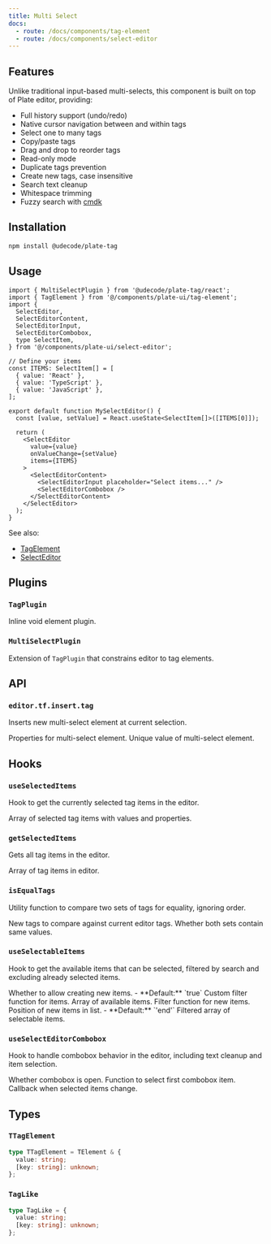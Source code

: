 ```yaml
---
title: Multi Select
docs:
  - route: /docs/components/tag-element
  - route: /docs/components/select-editor
---
```


<ComponentPreview name="select-editor-demo" />

<PackageInfo>

## Features

Unlike traditional input-based multi-selects, this component is built on top of Plate editor, providing:

- Full history support (undo/redo)
- Native cursor navigation between and within tags
- Select one to many tags
- Copy/paste tags
- Drag and drop to reorder tags
- Read-only mode
- Duplicate tags prevention
- Create new tags, case insensitive
- Search text cleanup
- Whitespace trimming
- Fuzzy search with [cmdk](https://github.com/pacocoursey/cmdk)

</PackageInfo>

## Installation

```bash
npm install @udecode/plate-tag
```

## Usage

```tsx
import { MultiSelectPlugin } from '@udecode/plate-tag/react';
import { TagElement } from '@/components/plate-ui/tag-element';
import {
  SelectEditor,
  SelectEditorContent,
  SelectEditorInput,
  SelectEditorCombobox,
  type SelectItem,
} from '@/components/plate-ui/select-editor';

// Define your items
const ITEMS: SelectItem[] = [
  { value: 'React' },
  { value: 'TypeScript' },
  { value: 'JavaScript' },
];

export default function MySelectEditor() {
  const [value, setValue] = React.useState<SelectItem[]>([ITEMS[0]]);

  return (
    <SelectEditor
      value={value}
      onValueChange={setValue}
      items={ITEMS}
    >
      <SelectEditorContent>
        <SelectEditorInput placeholder="Select items..." />
        <SelectEditorCombobox />
      </SelectEditorContent>
    </SelectEditor>
  );
}
```

See also:
- [TagElement](/docs/components/tag-element)
- [SelectEditor](/docs/components/select-editor)

## Plugins

### `TagPlugin`

Inline void element plugin.

### `MultiSelectPlugin`

Extension of `TagPlugin` that constrains editor to tag elements.

## API

### `editor.tf.insert.tag`

Inserts new multi-select element at current selection.

<API name="editor.tf.insert.tag">
<APIParameters>
  <APIItem name="props" type="TagLike">
    Properties for multi-select element.
  </APIItem>
</APIParameters>

<APIOptions type="TagLike">
  <APIItem name="value" type="string">
    Unique value of multi-select element.
  </APIItem>
</APIOptions>
</API>

## Hooks

### `useSelectedItems`

Hook to get the currently selected tag items in the editor.

<API name="useSelectedItems">
<APIReturns type="TagLike[]">
  Array of selected tag items with values and properties.
</APIReturns>
</API>

### `getSelectedItems`

Gets all tag items in the editor.

<API name="getSelectedItems">
<APIReturns type="TagLike[]">
  Array of tag items in editor.
</APIReturns>
</API>

### `isEqualTags`

Utility function to compare two sets of tags for equality, ignoring order.

<API name="isEqualTags">
<APIParameters>
  <APIItem name="newTags" type="TagLike[]" optional>
    New tags to compare against current editor tags.
  </APIItem>
</APIParameters>

<APIReturns type="boolean">
  Whether both sets contain same values.
</APIReturns>
</API>

### `useSelectableItems`

Hook to get the available items that can be selected, filtered by search and excluding already selected items.

<API name="useSelectableItems">
<APIOptions type="options">
  <APIItem name="allowNew" type="boolean" optional>
    Whether to allow creating new items.
    - **Default:** `true`
  </APIItem>
  <APIItem name="filter" type="(value: string, search: string) => boolean" optional>
    Custom filter function for items.
  </APIItem>
  <APIItem name="items" type="T[]" optional>
    Array of available items.
  </APIItem>
  <APIItem name="newItemFilter" type="(search: string) => boolean" optional>
    Filter function for new items.
  </APIItem>
  <APIItem name="newItemPosition" type="'end' | 'start'" optional>
    Position of new items in list.
    - **Default:** `'end'`
  </APIItem>
</APIOptions>

<APIReturns type="T[]">
  Filtered array of selectable items.
</APIReturns>
</API>

### `useSelectEditorCombobox`

Hook to handle combobox behavior in the editor, including text cleanup and item selection.

<API name="useSelectEditorCombobox">
<APIOptions type="options">
  <APIItem name="open" type="boolean">
    Whether combobox is open.
  </APIItem>
  <APIItem name="selectFirstItem" type="() => void">
    Function to select first combobox item.
  </APIItem>
  <APIItem name="onValueChange" type="(items: TagLike[]) => void" optional>
    Callback when selected items change.
  </APIItem>
</APIOptions>
</API>

## Types

### `TTagElement`

```ts
type TTagElement = TElement & {
  value: string;
  [key: string]: unknown;
};
```

### `TagLike`

```ts
type TagLike = {
  value: string;
  [key: string]: unknown;
};
```